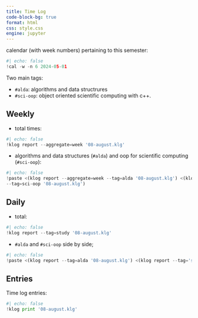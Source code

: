 ```yaml
---
title: Time Log
code-block-bg: true
format: html
css: style.css
engine: jupyter
---
```



calendar (with week numbers) pertaining to this semester:
```python
#| echo: false
!cal -w -n 6 2024-05-01
```

 
Two main tags:

* `#alda`: algorithms and data structrures
* `#sci-oop`: object oriented scientific computing with c++.

## Weekly

* total times:  
```python
#| echo: false
!klog report --aggregate=week '08-august.klg'
```

* algorithms and data structures (`#alda`) and oop for scientific computing (`#sci-oop`):
```python
#| echo: false
!paste <(klog report --aggregate=week --tag=alda '08-august.klg') <(klog report --aggregate=week\
--tag=sci-oop '08-august.klg')
```



## Daily

* total:
```python
#| echo: false
!klog report --tag=study '08-august.klg'
```

* `#alda` and `#sci-oop` side by side;
```python
#| echo: false
!paste <(klog report --tag=alda '08-august.klg') <(klog report --tag='sci-oop' '08-august.klg')
```


## Entries


Time log entries: 

```python
#| echo: false
!klog print '08-august.klg'
```

